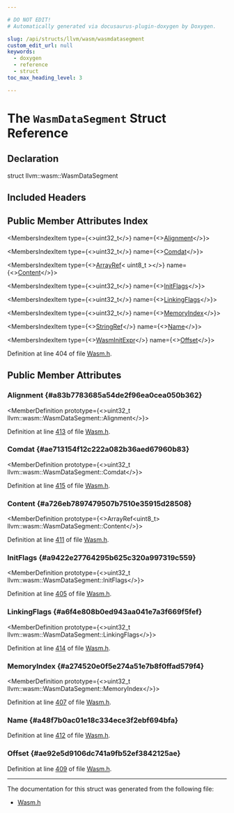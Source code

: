 ```yaml
---

# DO NOT EDIT!
# Automatically generated via docusaurus-plugin-doxygen by Doxygen.

slug: /api/structs/llvm/wasm/wasmdatasegment
custom_edit_url: null
keywords:
  - doxygen
  - reference
  - struct
toc_max_heading_level: 3

---
```





# The `WasmDataSegment` Struct Reference

<DoxygenPage pluginConfig={pluginConfig}>



## Declaration

<CodeBlock>struct llvm::wasm::WasmDataSegment</CodeBlock>

## Included Headers

<IncludesList>
<IncludesListItem
  filePath="llvm/BinaryFormat/Wasm.h"
  permalink="/docs/api/files/include/include/llvm/include/llvm/binaryformat/wasm-h"
  isLocal="true" />
</IncludesList>

## Public Member Attributes Index

<MembersIndex>

<MembersIndexItem
  type={<>uint32&#95;t</>}
  name={<><a href="#a83b7783685a54de2f96ea0cea050b362">Alignment</a></>}>
</MembersIndexItem>

<MembersIndexItem
  type={<>uint32&#95;t</>}
  name={<><a href="#ae713154f12c222a082b36aed67960b83">Comdat</a></>}>
</MembersIndexItem>

<MembersIndexItem
  type={<><a href="/docs/api/classes/llvm/arrayref">ArrayRef</a>&lt; uint8&#95;t &gt;</>}
  name={<><a href="#a726eb7897479507b7510e35915d28508">Content</a></>}>
</MembersIndexItem>

<MembersIndexItem
  type={<>uint32&#95;t</>}
  name={<><a href="#a9422e27764295b625c320a997319c559">InitFlags</a></>}>
</MembersIndexItem>

<MembersIndexItem
  type={<>uint32&#95;t</>}
  name={<><a href="#a6f4e808b0ed943aa041e7a3f669f5fef">LinkingFlags</a></>}>
</MembersIndexItem>

<MembersIndexItem
  type={<>uint32&#95;t</>}
  name={<><a href="#a274520e0f5e274a51e7b8f0ffad579f4">MemoryIndex</a></>}>
</MembersIndexItem>

<MembersIndexItem
  type={<><a href="/docs/api/classes/llvm/stringref">StringRef</a></>}
  name={<><a href="#a48f7b0ac01e18c334ece3f2ebf694bfa">Name</a></>}>
</MembersIndexItem>

<MembersIndexItem
  type={<><a href="/docs/api/structs/llvm/wasm/wasminitexpr">WasmInitExpr</a></>}
  name={<><a href="#ae92e5d9106dc741a9fb52ef3842125ae">Offset</a></>}>
</MembersIndexItem>

</MembersIndex>


Definition at line 404 of file <a href="/docs/api/files/include/include/llvm/include/llvm/binaryformat/wasm-h">Wasm.h</a>.

<SectionDefinition>

## Public Member Attributes

### Alignment {#a83b7783685a54de2f96ea0cea050b362}

<MemberDefinition
  prototype={<>uint32&#95;t llvm::wasm::WasmDataSegment::Alignment</>}>

Definition at line <a href="/docs/api/files/include/include/llvm/include/llvm/binaryformat/wasm-h/#l00413">413</a> of file <a href="/docs/api/files/include/include/llvm/include/llvm/binaryformat/wasm-h">Wasm.h</a>.
</MemberDefinition>

### Comdat {#ae713154f12c222a082b36aed67960b83}

<MemberDefinition
  prototype={<>uint32&#95;t llvm::wasm::WasmDataSegment::Comdat</>}>

Definition at line <a href="/docs/api/files/include/include/llvm/include/llvm/binaryformat/wasm-h/#l00415">415</a> of file <a href="/docs/api/files/include/include/llvm/include/llvm/binaryformat/wasm-h">Wasm.h</a>.
</MemberDefinition>

### Content {#a726eb7897479507b7510e35915d28508}

<MemberDefinition
  prototype={<>ArrayRef&lt;uint8&#95;t&gt; llvm::wasm::WasmDataSegment::Content</>}>

Definition at line <a href="/docs/api/files/include/include/llvm/include/llvm/binaryformat/wasm-h/#l00411">411</a> of file <a href="/docs/api/files/include/include/llvm/include/llvm/binaryformat/wasm-h">Wasm.h</a>.
</MemberDefinition>

### InitFlags {#a9422e27764295b625c320a997319c559}

<MemberDefinition
  prototype={<>uint32&#95;t llvm::wasm::WasmDataSegment::InitFlags</>}>

Definition at line <a href="/docs/api/files/include/include/llvm/include/llvm/binaryformat/wasm-h/#l00405">405</a> of file <a href="/docs/api/files/include/include/llvm/include/llvm/binaryformat/wasm-h">Wasm.h</a>.
</MemberDefinition>

### LinkingFlags {#a6f4e808b0ed943aa041e7a3f669f5fef}

<MemberDefinition
  prototype={<>uint32&#95;t llvm::wasm::WasmDataSegment::LinkingFlags</>}>

Definition at line <a href="/docs/api/files/include/include/llvm/include/llvm/binaryformat/wasm-h/#l00414">414</a> of file <a href="/docs/api/files/include/include/llvm/include/llvm/binaryformat/wasm-h">Wasm.h</a>.
</MemberDefinition>

### MemoryIndex {#a274520e0f5e274a51e7b8f0ffad579f4}

<MemberDefinition
  prototype={<>uint32&#95;t llvm::wasm::WasmDataSegment::MemoryIndex</>}>

Definition at line <a href="/docs/api/files/include/include/llvm/include/llvm/binaryformat/wasm-h/#l00407">407</a> of file <a href="/docs/api/files/include/include/llvm/include/llvm/binaryformat/wasm-h">Wasm.h</a>.
</MemberDefinition>

### Name {#a48f7b0ac01e18c334ece3f2ebf694bfa}

<MemberDefinition
  prototype="StringRef llvm::wasm::WasmDataSegment::Name">

Definition at line <a href="/docs/api/files/include/include/llvm/include/llvm/binaryformat/wasm-h/#l00412">412</a> of file <a href="/docs/api/files/include/include/llvm/include/llvm/binaryformat/wasm-h">Wasm.h</a>.
</MemberDefinition>

### Offset {#ae92e5d9106dc741a9fb52ef3842125ae}

<MemberDefinition
  prototype="WasmInitExpr llvm::wasm::WasmDataSegment::Offset">

Definition at line <a href="/docs/api/files/include/include/llvm/include/llvm/binaryformat/wasm-h/#l00409">409</a> of file <a href="/docs/api/files/include/include/llvm/include/llvm/binaryformat/wasm-h">Wasm.h</a>.
</MemberDefinition>

</SectionDefinition>

<hr/>

The documentation for this struct was generated from the following file:

<ul>
<li><a href="/docs/api/files/include/include/llvm/include/llvm/binaryformat/wasm-h">Wasm.h</a></li>
</ul>

</DoxygenPage>

